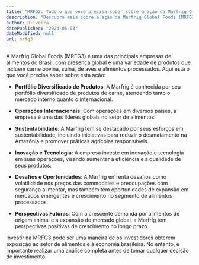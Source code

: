 ```yaml
---
title: "MRFG3: Tudo o que você precisa saber sobre a ação da Marfrig Global Foods"
description: "Descubra mais sobre a ação da Marfrig Global Foods (MRFG3), uma das principais empresas de alimentos do Brasil."
author: Oliveira
datePublished: "2024-05-03"
dateModified: null
url: mrfg3
---
```


A Marfrig Global Foods (MRFG3) é uma das principais empresas de alimentos do Brasil, com presença global e uma variedade de produtos que incluem carne bovina, suína, de aves e alimentos processados. Aqui está o que você precisa saber sobre esta ação:

- **Portfólio Diversificado de Produtos**: A Marfrig é conhecida por seu portfólio diversificado de produtos de carne, atendendo tanto o mercado interno quanto o internacional.

- **Operações Internacionais**: Com operações em diversos países, a empresa é uma das líderes globais no setor de alimentos.

- **Sustentabilidade**: A Marfrig tem se destacado por seus esforços em sustentabilidade, incluindo iniciativas para reduzir o desmatamento na Amazônia e promover práticas agrícolas responsáveis.

- **Inovação e Tecnologia**: A empresa investe em inovação e tecnologia em suas operações, visando aumentar a eficiência e a qualidade de seus produtos.

- **Desafios e Oportunidades**: A Marfrig enfrenta desafios como volatilidade nos preços das commodities e preocupações com segurança alimentar, mas também tem oportunidades de expansão em mercados emergentes e crescimento no segmento de alimentos processados.

- **Perspectivas Futuras**: Com a crescente demanda por alimentos de origem animal e a expansão do mercado global, a Marfrig tem perspectivas positivas de crescimento no longo prazo.

Investir na MRFG3 pode ser uma maneira de os investidores obterem exposição ao setor de alimentos e à economia brasileira. No entanto, é importante realizar uma análise completa antes de tomar qualquer decisão de investimento.
